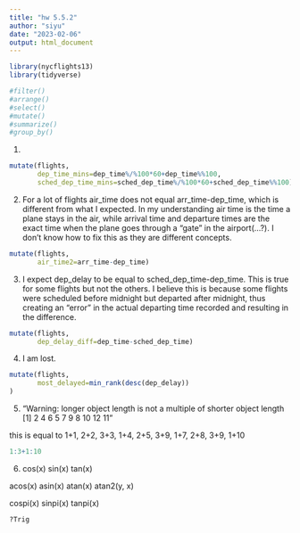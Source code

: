 ```yaml
---
title: "hw 5.5.2"
author: "siyu"
date: "2023-02-06"
output: html_document
---
```


```r
library(nycflights13)
library(tidyverse)

#filter()
#arrange()
#select()
#mutate()
#summarize()
#group_by()

```

1. 
```r
mutate(flights, 
       dep_time_mins=dep_time%/%100*60+dep_time%%100,
       sched_dep_time_mins=sched_dep_time%/%100*60+sched_dep_time%%100)
```

2. 
For a lot of flights air_time does not equal arr_time-dep_time, which is different from what I expected. In my understanding air time is the time a plane stays in the air, while arrival time and departure times are the exact time when the plane goes through a "gate" in the airport(...?). I don't know how to fix this as they are different concepts. 
```r
mutate(flights,
       air_time2=arr_time-dep_time)
```

3. 
I expect dep_delay to be equal to sched_dep_time-dep_time. This is true for some flights but not the others. I believe this is because some flights were scheduled before midnight but departed after midnight, thus creating an "error" in the actual departing time recorded and resulting in the difference. 
```r
mutate(flights,
       dep_delay_diff=dep_time-sched_dep_time)
```

4. 
I am lost.
```r
mutate(flights,
       most_delayed=min_rank(desc(dep_delay))
)
```

5. 
"Warning: longer object length is not a multiple of shorter object length [1]  2  4  6  5  7  9  8 10 12 11"

this is equal to 1+1, 2+2, 3+3, 1+4, 2+5, 3+9, 1+7, 2+8, 3+9, 1+10

```r
1:3+1:10
```

6. 
cos(x)
sin(x)
tan(x)

acos(x)
asin(x)
atan(x)
atan2(y, x)

cospi(x)
sinpi(x)
tanpi(x)

```r
?Trig
```